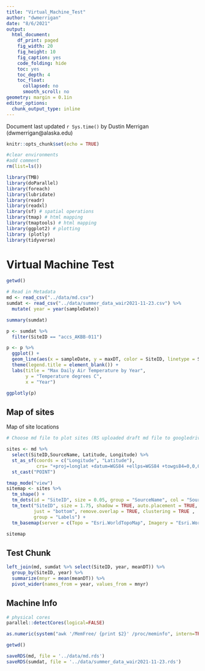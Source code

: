 ```yaml
---
title: "Virtual_Machine_Test"
author: "dwmerrigan"
date: "8/6/2021"
output:
  html_document:
    df_print: paged
    fig_width: 20
    fig_height: 10
    fig_caption: yes
    code_folding: hide
    toc: yes
    toc_depth: 4
    toc_float:
      collapsed: no
      smooth_scroll: no
geometry: margin = 0.1in
editor_options:
  chunk_output_type: inline
---
```


Document last updated `r Sys.time()` by Dustin Merrigan (dwmerrigan@alaska.edu)

```r
knitr::opts_chunk$set(echo = TRUE)
```

```r

#clear environments
#add comment
rm(list=ls())

library(TMB)
library(doParallel)
library(foreach) 
library(lubridate)
library(readr)
library(readxl)
library(sf) # spatial operations
library(tmap) # html mapping
library(tmaptools) # html mapping
library(ggplot2) # plotting
library (plotly)
library(tidyverse)

```
# Virtual Machine Test

```r
getwd()

# Read in Metadata 
md <- read_csv("../data/md.csv") 
sumdat <- read_csv("../data/summer_data_wair2021-11-23.csv") %>% 
  mutate( year = year(sampleDate))

summary(sumdat)


```
```r

p <- sumdat %>% 
  filter(SiteID == "accs_AKBB-011")

p <- p %>% 
  ggplot() +
  geom_line(aes(x = sampleDate, y = maxDT, color = SiteID, linetype = SiteID)) +
  theme(legend.title = element_blank()) +
  labs(title = "Max Daily Air Temperature by Year",
       y = "Temperature degrees C",
       x = "Year")

ggplotly(p)

```

## Map of sites
Map of site locations

```r

# Choose md file to plot sites (RS uploaded draft md file to googledrive)

sites <- md %>% 
  select(SiteID,SourceName, Latitude, Longitude) %>% 
  st_as_sf(coords = c("Longitude", "Latitude"),
           crs= "+proj=longlat +datum=WGS84 +ellps=WGS84 +towgs84=0,0,0") %>% 
  st_cast("POINT")

tmap_mode("view")
sitemap <- sites %>% 
  tm_shape() +
  tm_dots(id = "SiteID", size = 0.05, group = "SourceName", col = "SourceName") +
  tm_text("SiteID", size = 1.75, shadow = TRUE, auto.placement = TRUE,
          just = "bottom", remove.overlap = TRUE, clustering = TRUE , 
          group = "Labels") +
  tm_basemap(server = c(Topo = "Esri.WorldTopoMap", Imagery = "Esri.WorldImagery" ))

sitemap

```

## Test Chunk

```r

left_join(md, sumdat %>% select(SiteID, year, meanDT)) %>% 
  group_by(SiteID, year) %>% 
  summarize(mnyr = mean(meanDT)) %>% 
  pivot_wider(names_from = year, values_from = mnyr)

```

## Machine Info
```r
# physical cores
parallel::detectCores(logical=FALSE)

```
```r
as.numeric(system("awk '/MemFree/ {print $2}' /proc/meminfo", intern=TRUE))

```
```r
getwd()

saveRDS(md, file = '../data/md.rds')
saveRDS(sumdat, file = '../data/summer_data_wair2021-11-23.rds')
```

